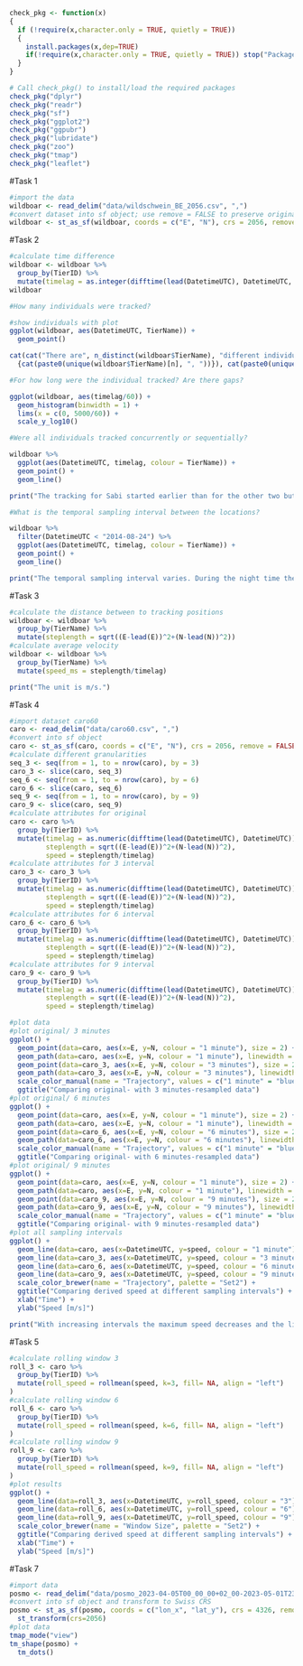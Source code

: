 ```r
check_pkg <- function(x)
{
  if (!require(x,character.only = TRUE, quietly = TRUE))
  {
    install.packages(x,dep=TRUE)
    if(!require(x,character.only = TRUE, quietly = TRUE)) stop("Package not found")
  }
}

# Call check_pkg() to install/load the required packages
check_pkg("dplyr")
check_pkg("readr")
check_pkg("sf")
check_pkg("ggplot2")
check_pkg("ggpubr")
check_pkg("lubridate")
check_pkg("zoo")
check_pkg("tmap")
check_pkg("leaflet")
```

#Task 1
```r
#import the data
wildboar <- read_delim("data/wildschwein_BE_2056.csv", ",")
#convert dataset into sf object; use remove = FALSE to preserve original coordinates
wildboar <- st_as_sf(wildboar, coords = c("E", "N"), crs = 2056, remove = FALSE)
```

#Task 2
```r
#calculate time difference
wildboar <- wildboar %>%
  group_by(TierID) %>%
  mutate(timelag = as.integer(difftime(lead(DatetimeUTC), DatetimeUTC, units = "secs")))
wildboar
```

```r
#How many individuals were tracked?

#show individuals with plot
ggplot(wildboar, aes(DatetimeUTC, TierName)) +
  geom_point()

cat(cat("There are", n_distinct(wildboar$TierName), "different individuals. The name of these individuals are: "), cat(for(n in 1:(length(unique(wildboar$TierName))-1))
  {cat(paste0(unique(wildboar$TierName)[n], ", "))}), cat(paste0(unique(wildboar$TierName)[length(unique(wildboar$TierName))], "."))) 
```

```r
#For how long were the individual tracked? Are there gaps?

ggplot(wildboar, aes(timelag/60)) +
  geom_histogram(binwidth = 1) +
  lims(x = c(0, 5000/60)) +
  scale_y_log10()
```

```r
#Were all individuals tracked concurrently or sequentially?

wildboar %>%
  ggplot(aes(DatetimeUTC, timelag, colour = TierName)) +
  geom_point() +
  geom_line()

print("The tracking for Sabi started earlier than for the other two but it also ended earlier. During a time period between November 2014 and March 2015 all three individuals were tracked concurrently.")
```

```r
#What is the temporal sampling interval between the locations?

wildboar %>%
  filter(DatetimeUTC < "2014-08-24") %>%
  ggplot(aes(DatetimeUTC, timelag, colour = TierName)) +
  geom_point() +
  geom_line()

print("The temporal sampling interval varies. During the night time the interval is shorter as wildboars are night active. During the day time there are fewer samplings as they are asleep.")
```

#Task 3
```r
#calculate the distance between to tracking positions
wildboar <- wildboar %>%
  group_by(TierName) %>%
  mutate(steplength = sqrt((E-lead(E))^2+(N-lead(N))^2))
#calculate average velocity
wildboar <- wildboar %>%
  group_by(TierName) %>%
  mutate(speed_ms = steplength/timelag)

print("The unit is m/s.")
```

#Task 4
```r
#import dataset caro60
caro <- read_delim("data/caro60.csv", ",")
#convert into sf object
caro <- st_as_sf(caro, coords = c("E", "N"), crs = 2056, remove = FALSE)
#calculate different granularities
seq_3 <- seq(from = 1, to = nrow(caro), by = 3)
caro_3 <- slice(caro, seq_3)
seq_6 <- seq(from = 1, to = nrow(caro), by = 6)
caro_6 <- slice(caro, seq_6)
seq_9 <- seq(from = 1, to = nrow(caro), by = 9)
caro_9 <- slice(caro, seq_9)
#calculate attributes for original
caro <- caro %>%
  group_by(TierID) %>%
  mutate(timelag = as.numeric(difftime(lead(DatetimeUTC), DatetimeUTC)),
         steplength = sqrt((E-lead(E))^2+(N-lead(N))^2),
         speed = steplength/timelag)
#calculate attributes for 3 interval
caro_3 <- caro_3 %>%
  group_by(TierID) %>%
  mutate(timelag = as.numeric(difftime(lead(DatetimeUTC), DatetimeUTC)),
         steplength = sqrt((E-lead(E))^2+(N-lead(N))^2),
         speed = steplength/timelag)
#calculate attributes for 6 interval
caro_6 <- caro_6 %>%
  group_by(TierID) %>%
  mutate(timelag = as.numeric(difftime(lead(DatetimeUTC), DatetimeUTC)),
         steplength = sqrt((E-lead(E))^2+(N-lead(N))^2),
         speed = steplength/timelag)
#calculate attributes for 9 interval
caro_9 <- caro_9 %>%
  group_by(TierID) %>%
  mutate(timelag = as.numeric(difftime(lead(DatetimeUTC), DatetimeUTC)),
         steplength = sqrt((E-lead(E))^2+(N-lead(N))^2),
         speed = steplength/timelag)
```

```r
#plot data
#plot original/ 3 minutes
ggplot() +
  geom_point(data=caro, aes(x=E, y=N, colour = "1 minute"), size = 2) +
  geom_path(data=caro, aes(x=E, y=N, colour = "1 minute"), linewidth = 0.8) +
  geom_point(data=caro_3, aes(x=E, y=N, colour = "3 minutes"), size = 2) +
  geom_path(data=caro_3, aes(x=E, y=N, colour = "3 minutes"), linewidth = 0.8) +
  scale_color_manual(name = "Trajectory", values = c("1 minute" = "blue", "3 minutes" = "red")) +
  ggtitle("Comparing original- with 3 minutes-resampled data")
#plot original/ 6 minutes
ggplot() +
  geom_point(data=caro, aes(x=E, y=N, colour = "1 minute"), size = 2) +
  geom_path(data=caro, aes(x=E, y=N, colour = "1 minute"), linewidth = 0.8) +
  geom_point(data=caro_6, aes(x=E, y=N, colour = "6 minutes"), size = 2) +
  geom_path(data=caro_6, aes(x=E, y=N, colour = "6 minutes"), linewidth = 0.8) +
  scale_color_manual(name = "Trajectory", values = c("1 minute" = "blue", "6 minutes" = "red")) +
  ggtitle("Comparing original- with 6 minutes-resampled data")
#plot original/ 9 minutes
ggplot() +
  geom_point(data=caro, aes(x=E, y=N, colour = "1 minute"), size = 2) +
  geom_path(data=caro, aes(x=E, y=N, colour = "1 minute"), linewidth = 0.8) +
  geom_point(data=caro_9, aes(x=E, y=N, colour = "9 minutes"), size = 2) +
  geom_path(data=caro_9, aes(x=E, y=N, colour = "9 minutes"), linewidth = 0.8) +
  scale_color_manual(name = "Trajectory", values = c("1 minute" = "blue", "9 minutes" = "red")) +
  ggtitle("Comparing original- with 9 minutes-resampled data")
#plot all sampling intervals
ggplot() +
  geom_line(data=caro, aes(x=DatetimeUTC, y=speed, colour = "1 minute"), linewidth = 0.7) +
  geom_line(data=caro_3, aes(x=DatetimeUTC, y=speed, colour = "3 minutes"), linewidth = 0.7) +
  geom_line(data=caro_6, aes(x=DatetimeUTC, y=speed, colour = "6 minutes"), linewidth = 0.7) +
  geom_line(data=caro_9, aes(x=DatetimeUTC, y=speed, colour = "9 minutes"), linewidth = 0.7) +
  scale_color_brewer(name = "Trajectory", palette = "Set2") +
  ggtitle("Comparing derived speed at different sampling intervals") +
  xlab("Time") +
  ylab("Speed [m/s]")

print("With increasing intervals the maximum speed decreases and the lines are smoothed.")
```

#Task 5
```r
#calculate rolling window 3
roll_3 <- caro %>%
  group_by(TierID) %>%
  mutate(roll_speed = rollmean(speed, k=3, fill= NA, align = "left")
)
#calculate rolling window 6
roll_6 <- caro %>%
  group_by(TierID) %>%
  mutate(roll_speed = rollmean(speed, k=6, fill= NA, align = "left")
)
#calculate rolling window 9
roll_9 <- caro %>%
  group_by(TierID) %>%
  mutate(roll_speed = rollmean(speed, k=9, fill= NA, align = "left")
)
#plot results
ggplot() +
  geom_line(data=roll_3, aes(x=DatetimeUTC, y=roll_speed, colour = "3"), linewidth = 0.7) +
  geom_line(data=roll_6, aes(x=DatetimeUTC, y=roll_speed, colour = "6"), linewidth = 0.7) +
  geom_line(data=roll_9, aes(x=DatetimeUTC, y=roll_speed, colour = "9"), linewidth = 0.7) +
  scale_color_brewer(name = "Window Size", palette = "Set2") +
  ggtitle("Comparing derived speed at different sampling intervals") +
  xlab("Time") +
  ylab("Speed [m/s]")
```

#Task 7
```r
#import data
posmo <- read_delim("data/posmo_2023-04-05T00_00_00+02_00-2023-05-01T23_59_59+02_00.csv", ",")
#convert into sf object and transform to Swiss CRS
posmo <- st_as_sf(posmo, coords = c("lon_x", "lat_y"), crs = 4326, remove = FALSE, na.fail = FALSE) %>%
  st_transform(crs=2056)
#plot data
tmap_mode("view")
tm_shape(posmo) +
  tm_dots()
```